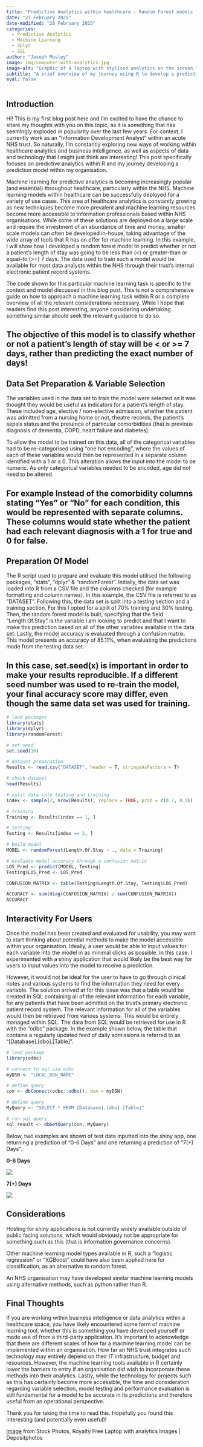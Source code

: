 ```yaml
---
title: "Predictive Analytics within healthcare - Random Forest models for predicting length of stay"
date: "27 February 2025"
date-modified: "28 February 2025"
categories:
  - Predictive Analytics
  - Machine Learning
  - dplyr
  - SQL
author: "Joseph Mosley"
image: img/computer-with-analytics.jpg
image-alt: "Graphic of a laptop with stylised analytics on the screen."
subtitle: "A brief overview of my journey using R to develop a predictive model for length of stay."
eval: false
---
```


## Introduction

Hi! This is my first blog post here and I'm excited to have the chance to share my thoughts with you on this topic, as it is something that has seemingly exploded in popularity over the last few years. For context, I currently work as an "Information Development Analyst" within an acute NHS trust. So naturally, I'm constantly exploring new ways of working within healthcare analytics and business intelligence, as well as aspects of data and technology that I might just think are interesting! This post specifically focuses on predictive analytics within R and my journey developing a prediction model within my organisation.

Machine learning for predictive analytics is becoming increasingly popular (and essential) throughout healthcare, particularly within the NHS. Machine learning models within healthcare can be successfully deployed for a variety of use cases. This area of healthcare analytics is constantly growing as new techniques become more prevalent and machine learning resources become more accessible to information professionals based within NHS organisations. While some of these solutions are deployed on a large scale and require the investment of an abundance of time and money, smaller scale models can often be developed in-house, taking advantage of the wide array of tools that R has on offer for machine learning. In this example, I will show how I developed a random forest model to predict whether or not a patient's length of stay was going to be less than (\<) or greater-than or equal-to (\>=) 7 days. The data used to train such a model would be available for most data analysts within the NHS through their trust's internal electronic patient record systems.

The code shown for this particular machine learning task is specific to the context and model discussed in this blog post. This is not a comprehensive guide on how to approach a machine learning task within R or a complete overview of all the relevant considerations necessary. While I hope that readers find this post interesting, anyone considering undertaking something similar should seek the relevant guidance to do so.

::: {.callout-note appearance="simple"}
## The objective of this model is to classify whether or not a patient's length of stay will be \< or \>= 7 days, rather than predicting the exact number of days!
:::

## Data Set Preparation & Variable Selection

The variables used in the data set to train the model were selected as it was thought they would be useful as indicators for a patient's length of stay. These included age, elective / non-elective admission, whether the patient was admitted from a nursing home or not, theatre records, the patient's sepsis status and the presence of particular comorbidities (that is previous diagnosis of dementia, COPD, heart failure and diabetes).

To allow the model to be trained on this data, all of the categorical variables had to be re-categorised using "one hot encoding", where the values of each of these variables would then be represented in a separate column identified with a 1 or a 0. This alteration allows the input into the model to be numeric. As only categorical variables needed to be encoded, age did not need to be altered.

::: {.callout-note appearance="simple"}
## For example Instead of the comorbidity columns stating "Yes" or "No" for each condition, this would be represented with separate columns. These columns would state whether the patient had each relevant diagnosis with a 1 for true and 0 for false.
:::

## Preparation Of Model

The R script used to prepare and evaluate this model utilised the following packages, "stats", "dplyr" & "randomForest". Initially, the data set was loaded into R from a CSV file and the columns checked (for example formatting and column names). In this example, the CSV file is referred to as "DATASET". Following this, the data set is split into a testing section and a training section. For this I opted for a split of 70% training and 30% testing. Then, the random forest model is built, specifying that the field "Length.Of.Stay" is the variable I am looking to predict and that I want to make this prediction based on all of the other variables available in the data set. Lastly, the model accuracy is evaluated through a confusion matrix. This model presents an accuracy of 85.11%, when evaluating the predictions made from the testing data set.

::: {.callout-caution appearance="simple"}
## In this case, set.seed(x) is important in order to make your results reproducible. If a different seed number was used to re-train the model, your final accuracy score may differ, even though the same data set was used for training.
:::

```r
# load packages
library(stats)
library(dplyr)
library(randomForest)

# set seed
set.seed(10)

# dataset preparation
Results <- read.csv("DATASET", header = T, stringsAsFactors = T)

# check dataset
head(Results)

# split data into testing and training
index <- sample(2, nrow(Results), replace = TRUE, prob = c(0.7, 0.3))

# training
Training <- Results[index == 1, ]

# testing
Testing <- Results[index == 2, ]

# build model
MODEL <- randomForest(Length.Of.Stay ~ ., data = Training)

# evaluate model accuracy through a confusion matrix
LOS_Pred <- predict(MODEL, Testing)
Testing$LOS_Pred <- LOS_Pred

CONFUSION_MATRIX <- table(Testing$Length.Of.Stay, Testing$LOS_Pred)

ACCURACY <- sum(diag(CONFUSION_MATRIX) / sum(CONFUSION_MATRIX))
ACCURACY
```

## Interactivity For Users

Once the model has been created and evaluated for usability, you may want to start thinking about potential methods to make the model accessible within your organisation. Ideally, a user would be able to input values for each variable into the model in as minimal clicks as possible. In this case, I experimented with a shiny application that would likely be the best way for users to input values into the model to receive a prediction.

However, it would not be ideal for the user to have to go through clinical notes and various systems to find the information they need for every variable. The solution arrived at for this issue was that a table would be created in SQL containing all of the relevant information for each variable, for any patients that have been admitted on the trust's primary electronic patient record system. The relevant information for all of the variables would then be retrieved from various systems. This would be entirely managed within SQL. The data from SQL would be retrieved for use in R with the "odbc" package. In the example shown below, the table that contains a regularly updated feed of daily admissions is referred to as "\[Database\].\[dbo\].\[Table\]".

```r
# load package
library(odbc)

# connect to sql via odbc
myDSN <- "LOCAL_DSN_NAME"

# define query
con <- dbConnect(odbc::odbc(), dsn = myDSN)

# define query
MyQuery <- "SELECT * FROM [Database].[dbo].[Table]"

# run sql query
sql_result <- dbGetQuery(con, MyQuery)
```

Below, two examples are shown of test data inputted into the shiny app, one returning a prediction of "0-6 Days" and one returning a prediction of "7(+) Days".

**0-6 Days**

![](img/prediction-tool-less-7-days.jpg){fig-alt="Screenshot of length of stay prediction tool input box with prediction less than 7" fig-align="center"}

**7(+) Days**

![](img/prediction-tool-7-days.png){fig-alt="Screenshot of length of stay prediction tool input box with prediction of 7 or more days" fig-align="center"}

## Considerations

Hosting for shiny applications is not currently widely available outside of public facing solutions, which would obviously not be appropriate for something such as this (that is information governance concerns).

Other machine learning model types available in R, such a "logistic regression" or "XGBoost" could have also been applied here for classification, as an alternative to random forest.

An NHS organisation may have developed similar machine learning models using alternative methods, such as python rather than R.

## Final Thoughts

If you are working within business intelligence or data analytics within a healthcare space, you have likely encountered some form of machine learning tool, whether this is something you have developed yourself or made use of from a third-party application. It's important to acknowledge that there are different scales of how far a machine learning model can be implemented within an organisation. How far an NHS trust integrates such technology may entirely depend on their IT infrastructure, budget and resources. However, the machine learning tools available in R certainly lower the barriers to entry if an organisation did wish to incorporate these methods into their analytics. Lastly, while the technology for projects such as this has certainly become more accessible, the time and consideration regarding variable selection, model testing and performance evaluation is still fundamental for a model to be accurate in its predictions and therefore useful from an operational perspective.

Thank you for taking the time to read this. Hopefully you found this interesting (and potentially even useful)!

[Image](https://st5.depositphotos.com/68501920/65007/i/450/depositphotos_650073840-stock-photo-minimal-marketing-strategy-concept-business.jpg) from Stock Photos, Royalty Free Laptop with analytics Images \| Depositphotos
